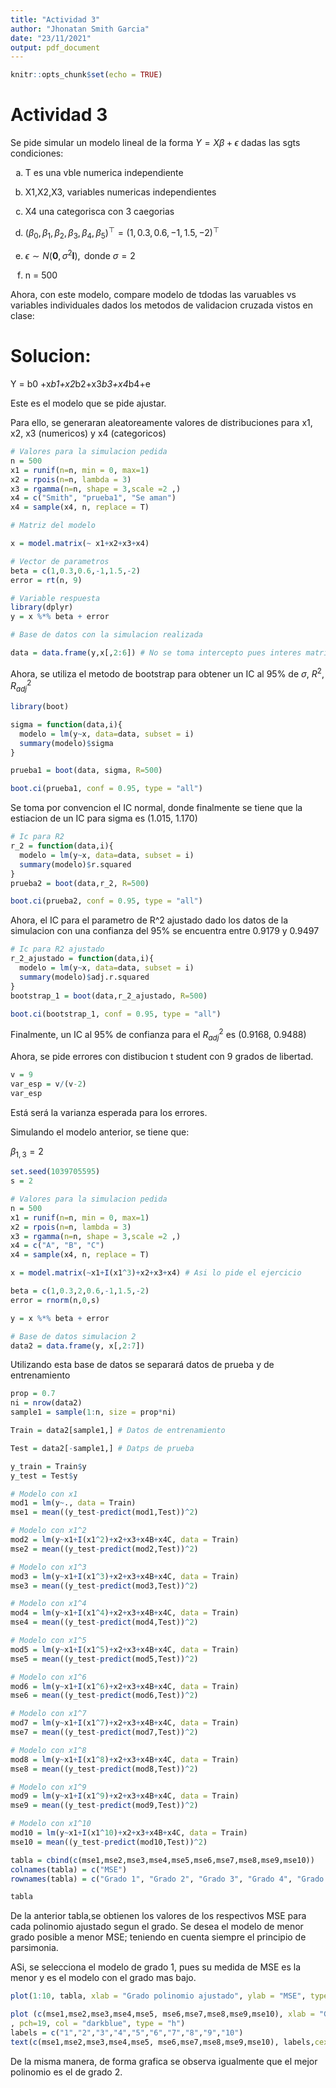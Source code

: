 ```yaml
---
title: "Actividad 3"
author: "Jhonatan Smith Garcia"
date: "23/11/2021"
output: pdf_document
---
```


```r
knitr::opts_chunk$set(echo = TRUE)
```

# Actividad 3

Se pide simular un modelo lineal de la forma $Y=X\beta+\epsilon$ dadas las sgts condiciones:

 a) T es una vble numerica independiente
 b) X1,X2,X3, variables numericas independientes
 c) X4 una categorisca con 3 caegorias
 d) $\left(\beta_{0}, \beta_{1}, \beta_{2}, \beta_{3}, \beta_{4}, \beta_{5}\right)^{\top}=(1,0.3,0.6,-1,1.5,-2)^{\top}$
 
 e) $\epsilon \sim N\left(\mathbf{0}, \sigma^{2} \boldsymbol{I}\right), \text { donde } \sigma=2$
 f) n = 500
 
 
 Ahora, con este modelo, compare modelo de tdodas las varuables vs variables individuales dados los metodos de validacion cruzada vistos en clase:
 
# Solucion:

Y = b0 +x*b1+x2*b2+x3*b3+x4*b4+e

Este es el modelo que se pide ajustar. 

Para ello, se generaran aleatoreamente valores de distribuciones para x1, x2, x3 (numericos) y x4 (categoricos)

```r
# Valores para la simulacion pedida
n = 500
x1 = runif(n=n, min = 0, max=1) 
x2 = rpois(n=n, lambda = 3)
x3 = rgamma(n=n, shape = 3,scale =2 ,)
x4 = c("Smith", "prueba1", "Se aman")
x4 = sample(x4, n, replace = T)
```

```r
# Matriz del modelo

x = model.matrix(~ x1+x2+x3+x4)

# Vector de parametros 
beta = c(1,0.3,0.6,-1,1.5,-2)
error = rt(n, 9)
```

```r
# Variable respuesta
library(dplyr)
y = x %*% beta + error
```

```r
# Base de datos con la simulacion realizada

data = data.frame(y,x[,2:6]) # No se toma intercepto pues interes matriz de parametros
```

Ahora, se utiliza el metodo de bootstrap para obtener un IC al 95% de $\sigma$, $R^2$, $R^2_{adj}$
 
```r
library(boot)

sigma = function(data,i){
  modelo = lm(y~x, data=data, subset = i)
  summary(modelo)$sigma
}

prueba1 = boot(data, sigma, R=500)

boot.ci(prueba1, conf = 0.95, type = "all")

```
 
 Se toma por convencion el IC normal, donde finalmente se tiene que la estiacion de un IC para sigma es (1.015, 1.170)
 
```r
# Ic para R2
r_2 = function(data,i){
  modelo = lm(y~x, data=data, subset = i)
  summary(modelo)$r.squared
} 
prueba2 = boot(data,r_2, R=500)

boot.ci(prueba2, conf = 0.95, type = "all")
```
 
 Ahora, el IC para el parametro de R^2 ajustado dado los datos de la simulacion con una confianza del 95% se encuentra entre 0.9179 y 0.9497
 
 
```r
# Ic para R2 ajustado
r_2_ajustado = function(data,i){
  modelo = lm(y~x, data=data, subset = i)
  summary(modelo)$adj.r.squared
} 
bootstrap_1 = boot(data,r_2_ajustado, R=500)

boot.ci(bootstrap_1, conf = 0.95, type = "all")

```
 
 Finalmente, un IC al 95% de confianza para el $R^2_{adj}$ es (0.9168, 0.9488)
 
 
Ahora, se pide errores con distibucion t student con 9 grados de libertad. 

```r
v = 9
var_esp = v/(v-2)
var_esp

```

Está será la varianza esperada para los errores.

Simulando el modelo anterior, se tiene que:

$\beta_{1,3}=2$

```r
set.seed(1039705595)
s = 2

# Valores para la simulacion pedida
n = 500
x1 = runif(n=n, min = 0, max=1) 
x2 = rpois(n=n, lambda = 3)
x3 = rgamma(n=n, shape = 3,scale =2 ,)
x4 = c("A", "B", "C")
x4 = sample(x4, n, replace = T)

x = model.matrix(~x1+I(x1^3)+x2+x3+x4) # Asi lo pide el ejercicio 

```

```r
beta = c(1,0.3,2,0.6,-1,1.5,-2)
error = rnorm(n,0,s)

y = x %*% beta + error
```

```r
# Base de datos simulacion 2
data2 = data.frame(y, x[,2:7])
```

Utilizando esta base de datos se separará datos de prueba y de entrenamiento 

```r
prop = 0.7
ni = nrow(data2)
sample1 = sample(1:n, size = prop*ni)

```


```r
Train = data2[sample1,] # Datos de entrenamiento

Test = data2[-sample1,] # Datps de prueba
```

```r
y_train = Train$y
y_test = Test$y
```

```r
# Modelo con x1
mod1 = lm(y~., data = Train)
mse1 = mean((y_test-predict(mod1,Test))^2)

# Modelo con x1^2
mod2 = lm(y~x1+I(x1^2)+x2+x3+x4B+x4C, data = Train)
mse2 = mean((y_test-predict(mod2,Test))^2)

# Modelo con x1^3
mod3 = lm(y~x1+I(x1^3)+x2+x3+x4B+x4C, data = Train)
mse3 = mean((y_test-predict(mod3,Test))^2)

# Modelo con x1^4
mod4 = lm(y~x1+I(x1^4)+x2+x3+x4B+x4C, data = Train)
mse4 = mean((y_test-predict(mod4,Test))^2)

# Modelo con x1^5
mod5 = lm(y~x1+I(x1^5)+x2+x3+x4B+x4C, data = Train)
mse5 = mean((y_test-predict(mod5,Test))^2)

# Modelo con x1^6
mod6 = lm(y~x1+I(x1^6)+x2+x3+x4B+x4C, data = Train)
mse6 = mean((y_test-predict(mod6,Test))^2)

# Modelo con x1^7
mod7 = lm(y~x1+I(x1^7)+x2+x3+x4B+x4C, data = Train)
mse7 = mean((y_test-predict(mod7,Test))^2)

# Modelo con x1^8
mod8 = lm(y~x1+I(x1^8)+x2+x3+x4B+x4C, data = Train)
mse8 = mean((y_test-predict(mod8,Test))^2)

# Modelo con x1^9
mod9 = lm(y~x1+I(x1^9)+x2+x3+x4B+x4C, data = Train)
mse9 = mean((y_test-predict(mod9,Test))^2)

# Modelo con x1^10
mod10 = lm(y~x1+I(x1^10)+x2+x3+x4B+x4C, data = Train)
mse10 = mean((y_test-predict(mod10,Test))^2)


```

```r
tabla = cbind(c(mse1,mse2,mse3,mse4,mse5,mse6,mse7,mse8,mse9,mse10))
colnames(tabla) = c("MSE")
rownames(tabla) = c("Grado 1", "Grado 2", "Grado 3", "Grado 4", "Grado 5", "Grado 6", "Grado 7", "Grado 8", "Grado 9", "Grado 10")
```
 
```r
tabla
```
 De la anterior tabla,se obtienen los valores de los respectivos MSE para cada polinomio ajustado segun el grado. Se desea el modelo de menor grado posible a menor MSE; teniendo en cuenta siempre el principio de parsimonia. 
 
 ASi, se selecciona el modelo de grado 1, pues su medida de MSE es la menor y es el modelo con el grado mas bajo. 
 
```r
plot(1:10, tabla, xlab = "Grado polinomio ajustado", ylab = "MSE", type = "b", col=4)
```
```r
plot (c(mse1,mse2,mse3,mse4,mse5, mse6,mse7,mse8,mse9,mse10), xlab = "Grado del polinomio", ylab = "MSE", las=1,
, pch=19, col = "darkblue", type = "h")
labels = c("1","2","3","4","5","6","7","8","9","10")
text(c(mse1,mse2,mse3,mse4,mse5, mse6,mse7,mse8,mse9,mse10), labels,cex = 0.7, pos=2)
```
 
 De la misma manera, de forma grafica se observa igualmente que el mejor polinomio es el de grado 2. 
